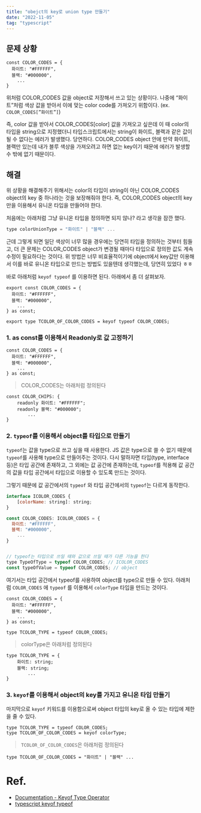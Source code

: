 ```yaml
---
title: "obejct의 key로 union type 만들기"
date: "2022-11-05"
tag: "typescript"
---
```


## 문제 상황

```tsx
const COLOR_CODES = {
  화이트: "#FFFFFF",
  블랙: "#000000",
	...
}
```

위처럼 COLOR_CODES 값을 object로 저장해서 쓰고 있는 상황이다. 나중에 “화이트”처럼 색상 값을 받아서 이에 맞는 color code를 가져오기 위함이다. (ex. `COLOR_CODES[”화이트”]`)

즉, color 값을 받아서 COLOR_CODES[color] 값을 가져오고 싶은데 이 때 color의 타입을 string으로 지정했더니 타입스크립트에서는 string이 화이트, 블랙과 같은 값이 될 수 없다는 에러가 발생했다. 당연하다. COLOR_CODES object 안에 만약 화이트, 블랙만 있는데 내가 블루 색상을 가져오려고 하면 없는 key이기 때문에 에러가 발생할 수 밖에 없기 때문이다.

## 해결

위 상황을 해결해주기 위해서는 color의 타입이 string이 아닌 COLOR_CODES object의 key 중 하나라는 것을 보장해줘야 한다. 즉, COLOR_CODES object의 key만을 이용해서 유니온 타입을 만들어야 한다.

처음에는 아래처럼 그냥 유니온 타입을 정의하면 되지 않나? 라고 생각을 잠깐 했다.

```jsx
type colorUnionType = "화이트" | "블랙" ...
```

근데 그렇게 되면 일단 색상이 너무 많을 경우에는 당연히 타입을 정의하는 것부터 힘들고, 더 큰 문제는 COLOR_CODES object가 변경될 때마다 타입으로 정의한 값도 계속 수정이 필요하다는 것이다. 위 방법은 너무 비효율적이기에 object에서 key값만 이용해서 이를 바로 유니온 타입으로 만드는 방법도 있을텐데 생각했는데, 당연히 있었다 ㅎㅎ

바로 아래처럼 `keyof typeof` 를 이용하면 된다. 아래에서 좀 더 살펴보자.

```tsx
export const COLOR_CODES = {
  화이트: "#FFFFFF",
  블랙: "#000000",
	...
} as const;

export type TCOLOR_OF_COLOR_CODES = keyof typeof COLOR_CODES;
```

### 1. as const를 이용해서 Readonly로 값 고정하기

```tsx
const COLOR_CODES = {
  화이트: "#FFFFFF",
  블랙: "#000000",
	...
} as const;
```

> COLOR_CODES는 아래처럼 정의된다

```tsx
const COLOR_CHIPS: {
    readonly 화이트: "#FFFFFF";
    readonly 블랙: "#000000";
		...
}
```

### 2. `typeof`를 이용해서 object를 타입으로 만들기

`typeof`는 값을 type으로 쓰고 싶을 때 사용한다. JS 값은 type으로 쓸 수 없기 때문에 `typeof`를 사용해 type으로 만들어주는 것이다. 다시 말하자면 타입(type, interface 등)은 타입 공간에 존재하고, 그 외에는 값 공간에 존재하는데, `typeof`를 적용해 값 공간의 값을 타입 공간에서 타입으로 이용할 수 있도록 만드는 것이다.

그렇기 때문에 값 공간에서의 `typeof` 와 타입 공간에서의 `typeof`는 다르게 동작한다.

```jsx
interface ICOLOR_CODES {
	[colorName: string]: string;
}

const COLOR_CODES: ICOLOR_CODES = {
  화이트: "#FFFFFF",
  블랙: "#000000",
	...
}


// typeof는 타입으로 쓰일 때와 값으로 쓰일 때가 다른 기능을 한다
type TypeOfType = typeof COLOR_CODES; // ICOLOR_CODES
const typeOfValue = typeof COLOR_CODES; // object

```

여기서는 타입 공간에서 typeof를 사용하여 object를 type으로 만들 수 있다. 아래처럼 `COLOR_CODES` 에 `typeof` 를 이용해서 `colorType` 타입을 만드는 것이다.

```tsx
const COLOR_CODES = {
  화이트: "#FFFFFF",
  블랙: "#000000",
	...
} as const;

type TCOLOR_TYPE = typeof COLOR_CODES;
```

> colorType은 아래처럼 정의된다

```tsx
type TCOLOR_TYPE = {
    화이트: string;
    블랙: string;
		...
}
```

### 3. `keyof`를 이용해서 object의 key를 가지고 유니온 타입 만들기

마지막으로 `keyof` 키워드를 이용함으로써 object 타입의 key로 올 수 있는 타입에 제한을 줄 수 있다.

```tsx
type TCOLOR_TYPE = typeof COLOR_CODES;
type TCOLOR_OF_COLOR_CODES = keyof colorType;
```

> `TCOLOR_OF_COLOR_CODES`은 아래처럼 정의된다

```tsx
type TCOLOR_OF_COLOR_CODES = "화이트" | "블랙" ...
```

# Ref.

- [Documentation - Keyof Type Operator](https://www.typescriptlang.org/docs/handbook/2/keyof-types.html)
- [typescript keyof typeof](https://lovemewithoutall.github.io/it/typescript-keyof-typeof/)
